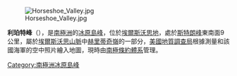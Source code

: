 [[Image:Horseshoe_Valley.jpg|thumb]]

{{Coord|79|59|S|81|56|W|source:GNIS|display=title}}

'''利珀特峰'''（{{lang-en|Lippert Peak}}），是[[南極洲|南極洲]]的[[冰原島峰|冰原島峰]]，位於[[埃爾斯沃思地|埃爾斯沃思地]]，處於[[斯特朗峰|斯特朗峰]]東南面9公里，屬於[[埃爾斯沃思山脈|埃爾斯沃思山脈]]中[[赫里蒂奇嶺|赫里蒂奇嶺]]的一部分，[[美國地質調查局|美國地質調查局]]根據測量和該國海軍的空中照片繪入地圖，現時由[[南極條約體系|南極條約體系]]管理。

{{DEFAULTSORT:Lippert Peak}}
[[Category:南極洲冰原島峰|Category:南極洲冰原島峰]]


{{EllsworthLand-geo-stub}}